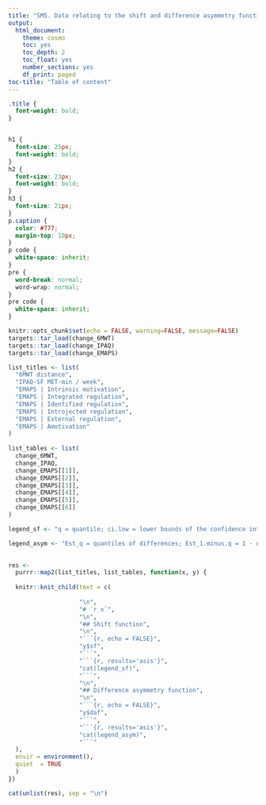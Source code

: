 ```yaml
---
title: "SM5. Data relating to the shift and difference asymmetry functions to describe the change in 6MWT distance, IPAQ-SF MET-min/week, and EMAPS scores"
output: 
  html_document:
    theme: cosmo
    toc: yes
    toc_depth: 2
    toc_float: yes
    number_sections: yes
    df_print: paged
toc-title: "Table of content"
---
```

```css
.title {
  font-weight: bold;
}


h1 {
  font-size: 25px;
  font-weight: bold;
}
h2 {
  font-size: 23px;
  font-weight: bold;
}
h3 {
  font-size: 21px;
}
p.caption {
  color: #777;
  margin-top: 10px;
}
p code {
  white-space: inherit;
}
pre {
  word-break: normal;
  word-wrap: normal;
}
pre code {
  white-space: inherit;
}
```

```r
knitr::opts_chunk$set(echo = FALSE, warning=FALSE, message=FALSE)
targets::tar_load(change_6MWT)
targets::tar_load(change_IPAQ)
targets::tar_load(change_EMAPS)
```

```r
list_titles <- list(
  "6MWT distance",
  "IPAQ-SF MET-min / week",
  "EMAPS | Intrinsic motivation",
  "EMAPS | Integrated regulation",
  "EMAPS | Identified regulation",
  "EMAPS | Introjected regulation",
  "EMAPS | External regulation",
  "EMAPS | Amotivation"
)
  
list_tables <- list(
  change_6MWT,
  change_IPAQ,
  change_EMAPS[[1]],
  change_EMAPS[[2]],
  change_EMAPS[[3]],
  change_EMAPS[[4]],
  change_EMAPS[[5]],
  change_EMAPS[[6]]
)

legend_sf <- "q = quantile; ci.low = lower bounds of the confidence intervals; ci.up = upper bounds of the confidence intervals; adj_p_value_bh = p value adjusted for multiple comparisons using the Benjamini-Hochberg False Discovery Rate method."

legend_asym <- "Est_q = quantiles of differences; Est_1.minus.q = 1 - quantiles of differences; SUM = sum of quantiles; ci.low = lower bounds of the confidence intervals; ci.up = upper bounds of the confidence intervals; adj_p_value_bh = p value adjusted for multiple comparisons using the Benjamini-Hochberg False Discovery Rate method." 
  
```

```r
res <-
  purrr::map2(list_titles, list_tables, function(x, y) {
  
  knitr::knit_child(text = c(
                    
                    "\n",
                    "# `r x`",
                    "\n",
                    "## Shift function",
                    "\n",
                    "```{r, echo = FALSE}",
                    "y$sf",
                    "```",
                    "```{r, results='asis'}",
                    "cat(legend_sf)",
                    "```",
                    "\n",
                    "## Difference asymmetry function",
                    "\n",
                    "```{r, echo = FALSE}",
                    "y$daf",
                    "```",
                    "```{r, results='asis'}",
                    "cat(legend_asym)",
                    "```"
  ),
  envir = environment(),
  quiet  = TRUE
  )
})

cat(unlist(res), sep = "\n")

```


